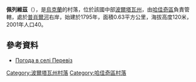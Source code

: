 {{coord|50|10|32|N|33|59|20|E|scale:100000_region:UA|display=title}}

'''佩列維茲'''（{{lang-uk|Перевіз}}），是[[烏克蘭|烏克蘭]]的村落，位於該國中部[[波爾塔瓦州|波爾塔瓦州]]，由[[哈佳奇區|哈佳奇區]]負責管轄，處於[[普肖爾河|普肖爾河]]右岸，始建於1795年，面積0.63平方公里，海拔高度120米，2001年人口40。

==參考資料==
* [http://weather.in.ua/ua/poltavskaja/19814 Погода в селі Перевіз] {{Wayback|url=http://weather.in.ua/ua/poltavskaja/19814 |date=20111220083136 }}

{{DEFAULTSORT:Перевіз}}
[[Category:波爾塔瓦州村落|Category:波爾塔瓦州村落]]
[[Category:哈佳奇區村落|Category:哈佳奇區村落]]


{{Poltava-geo-stub}}